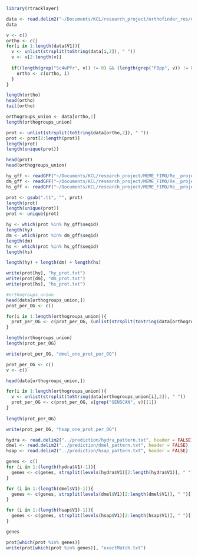 

```r
library(rtracklayer)
```


```r
data <- read.delim2("~/Documents/KCL/research_project/orthofinder_res/dbs_blast/Results_Jun10/Orthogroups.txt", sep = ":", header = FALSE)
data
```


```r
v <- c()
ortho <- c()
for(i in 1:length(data$V1)){
  v <- unlist(strsplit(toString(data[i,2]), " "))
  v <- v[2:length(v)]
  
  if((length(grep("Sc4wPfr", v)) != 0) && (length(grep("FBpp", v)) != 0) && (length(grep("GENSCAN", v)) != 0)){
    ortho <- c(ortho, i)
  }
}

length(ortho)
head(ortho)
tail(ortho)
```


```r
orthogroups_union <- data[ortho,1]
length(orthogroups_union)

prot <- unlist(strsplit(toString(data[ortho,2]), " "))
prot <- prot[2:length(prot)]
length(prot)
length(unique(prot))

head(prot)
head(orthogroups_union)
```


```r
hy_gff <- readGFF("~/Documents/KCL/research_project/MEME_FIMO/Re__project_-_proteins_w__promoter_consensus_seq/hydra.gff")
dm_gff <- readGFF("~/Documents/KCL/research_project/MEME_FIMO/Re__project_-_proteins_w__promoter_consensus_seq/dmel.gff")
hs_gff <- readGFF("~/Documents/KCL/research_project/MEME_FIMO/Re__project_-_proteins_w__promoter_consensus_seq/hsap.gff")
```


```r
prot <- gsub(".t1", "", prot)
length(prot)
length(unique(prot))
prot <- unique(prot)
```


```r
hy <- which(prot %in% hy_gff$seqid)
length(hy)
dm <- which(prot %in% dm_gff$seqid)
length(dm)
hs <- which(prot %in% hs_gff$seqid)
length(hs)

length(hy) + length(dm) + length(hs)
```


```r
write(prot[hy], "hy_prot.txt")
write(prot[dm], "dm_prot.txt")
write(prot[hs], "hs_prot.txt")
```


```r
#orthogroups_union
head(data[orthogroups_union,])
prot_per_OG <- c()

for(i in 1:length(orthogroups_union)){
  prot_per_OG <- c(prot_per_OG, (unlist(strsplit(toString(data[orthogroups_union[i],2]), " "))[2]))
}

length(orthogroups_union)
length(prot_per_OG)
```



```r
write(prot_per_OG, "dmel_one_prot_per_OG")
```


```r
prot_per_OG <- c()
v <- c()

head(data[orthogroups_union,])

for(i in 1:length(orthogroups_union)){
  v <- unlist(strsplit(toString(data[orthogroups_union[i],2]), " "))
  prot_per_OG <- c(prot_per_OG, v[grep("GENSCAN", v)][1])
}
  
length(prot_per_OG)
```


```r
write(prot_per_OG, "hsap_one_prot_per_OG")
```





```r
hydra <- read.delim2("../prediction/hydra_pattern.txt", header = FALSE)
dmel <- read.delim2("../prediction/dmel_pattern.txt", header = FALSE)
hsap <- read.delim2("../prediction/hsap_pattern.txt", header = FALSE)

genes <- c()
for (i in 1:(length(hydra$V1)-1)){
  genes <- c(genes, strsplit(levels(hydra$V1)[2:length(hydra$V1)], " ")[[i]][1])
}

for (i in 1:(length(dmel$V1)-1)){
  genes <- c(genes, strsplit(levels(dmel$V1)[2:length(dmel$V1)], " ")[[i]][1])
}

for (i in 1:(length(hsap$V1)-1)){
  genes <- c(genes, strsplit(levels(hsap$V1)[2:length(hsap$V1)], " ")[[i]][1])
}

genes
```


```r
prot[which(prot %in% genes)]
write(prot[which(prot %in% genes)], "exactMatch.txt")
```


